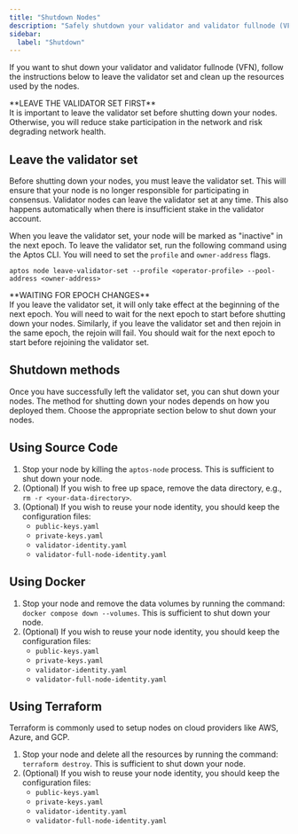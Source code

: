 ```yaml
---
title: "Shutdown Nodes"
description: "Safely shutdown your validator and validator fullnode (VFN) by leaving the validator set and cleaning up resources across different deployment methods."
sidebar:
  label: "Shutdown"
---
```



If you want to shut down your validator and validator fullnode (VFN), follow the instructions below to leave the
validator set and clean up the resources used by the nodes.

<Aside type="caution">
  **LEAVE THE VALIDATOR SET FIRST**<br />
  It is important to leave the validator set before shutting down your nodes. Otherwise, you will reduce stake
  participation in the network and risk degrading network health.
</Aside>

## Leave the validator set

Before shutting down your nodes, you must leave the validator set. This will ensure that your node is no longer
responsible for participating in consensus. Validator nodes can leave the validator set at any time. This also
happens automatically when there is insufficient stake in the validator account.

When you leave the validator set, your node will be marked as "inactive" in the next epoch. To leave the validator set,
run the following command using the Aptos CLI. You will need to set the `profile` and `owner-address` flags.

```shellscript filename="Terminal"
aptos node leave-validator-set --profile <operator-profile> --pool-address <owner-address>
```

<Aside type="caution">
  **WAITING FOR EPOCH CHANGES**<br />
  If you leave the validator set, it will only take effect at the beginning of the next epoch. You will
  need to wait for the next epoch to start before shutting down your nodes. Similarly, if you leave
  the validator set and then rejoin in the same epoch, the rejoin will fail. You should wait for the
  next epoch to start before rejoining the validator set.
</Aside>

## Shutdown methods

Once you have successfully left the validator set, you can shut down your nodes. The method for shutting down your
nodes depends on how you deployed them. Choose the appropriate section below to shut down your nodes.

## Using Source Code

1. Stop your node by killing the `aptos-node` process. This is sufficient to shut down your node.
2. (Optional) If you wish to free up space, remove the data directory, e.g., `rm -r <your-data-directory>`.
3. (Optional) If you wish to reuse your node identity, you should keep the configuration files:
   - `public-keys.yaml`
   - `private-keys.yaml`
   - `validator-identity.yaml`
   - `validator-full-node-identity.yaml`

## Using Docker

1. Stop your node and remove the data volumes by running the command: `docker compose down --volumes`.
   This is sufficient to shut down your node.
2. (Optional) If you wish to reuse your node identity, you should keep the configuration files:
   - `public-keys.yaml`
   - `private-keys.yaml`
   - `validator-identity.yaml`
   - `validator-full-node-identity.yaml`

## Using Terraform

<Aside type="note">
  Terraform is commonly used to setup nodes on cloud providers like AWS, Azure, and GCP.
</Aside>

1. Stop your node and delete all the resources by running the command: `terraform destroy`. This
   is sufficient to shut down your node.
2. (Optional) If you wish to reuse your node identity, you should keep the configuration files:
   - `public-keys.yaml`
   - `private-keys.yaml`
   - `validator-identity.yaml`
   - `validator-full-node-identity.yaml`
